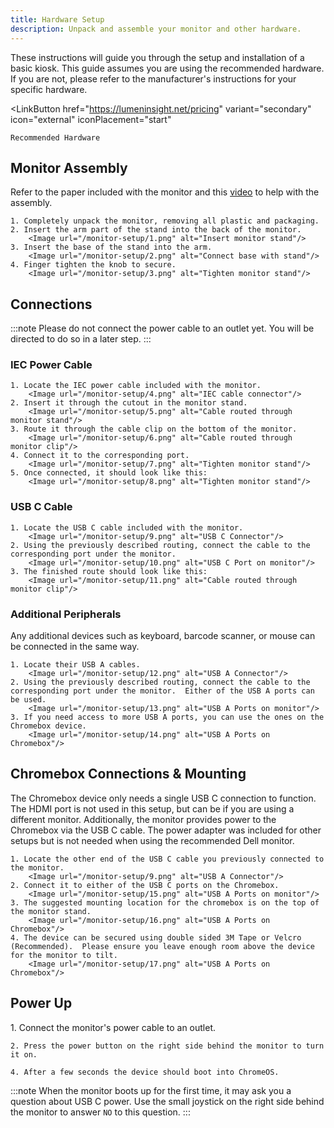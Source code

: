```yaml
---
title: Hardware Setup
description: Unpack and assemble your monitor and other hardware.
---
```



These instructions will guide you through the setup and installation of a basic kiosk.  This guide assumes you are using the recommended hardware.  If you are not, please refer to the manufacturer's instructions for your specific hardware.

<LinkButton
    href="https://lumeninsight.net/pricing"
    variant="secondary"
    icon="external"
    iconPlacement="start"
>
    Recommended Hardware
</LinkButton>



## Monitor Assembly
Refer to the paper included with the monitor and this [video](https://www.dell.com/support/contents/en-ly/videos/videoplayer/how-to-unbox-and-setup-dell-p2424ht-monitor/6331334326112) to help with the assembly.

<Steps>

    1. Completely unpack the monitor, removing all plastic and packaging.
    2. Insert the arm part of the stand into the back of the monitor.
        <Image url="/monitor-setup/1.png" alt="Insert monitor stand"/>
    3. Insert the base of the stand into the arm.
        <Image url="/monitor-setup/2.png" alt="Connect base with stand"/>
    4. Finger tighten the knob to secure.
        <Image url="/monitor-setup/3.png" alt="Tighten monitor stand"/>

</Steps>


## Connections
:::note
Please do not connect the power cable to an outlet yet.  You will be directed to do so in a later step.
:::

### IEC Power Cable

<Steps>

    1. Locate the IEC power cable included with the monitor.
        <Image url="/monitor-setup/4.png" alt="IEC cable connector"/>
    2. Insert it through the cutout in the monitor stand.
        <Image url="/monitor-setup/5.png" alt="Cable routed through monitor stand"/>
    3. Route it through the cable clip on the bottom of the monitor.
        <Image url="/monitor-setup/6.png" alt="Cable routed through monitor clip"/>
    4. Connect it to the corresponding port.
        <Image url="/monitor-setup/7.png" alt="Tighten monitor stand"/>
    5. Once connected, it should look like this:
        <Image url="/monitor-setup/8.png" alt="Tighten monitor stand"/>

</Steps>


### USB C Cable

<Steps>

    1. Locate the USB C cable included with the monitor.
        <Image url="/monitor-setup/9.png" alt="USB C Connector"/>
    2. Using the previously described routing, connect the cable to the corresponding port under the monitor.
        <Image url="/monitor-setup/10.png" alt="USB C Port on monitor"/>
    3. The finished route should look like this:
        <Image url="/monitor-setup/11.png" alt="Cable routed through monitor clip"/>

</Steps>


### Additional Peripherals
Any additional devices such as keyboard, barcode scanner, or mouse can be connected in the same way.

<Steps>

    1. Locate their USB A cables.
        <Image url="/monitor-setup/12.png" alt="USB A Connector"/>
    2. Using the previously described routing, connect the cable to the corresponding port under the monitor.  Either of the USB A ports can be used.
        <Image url="/monitor-setup/13.png" alt="USB A Ports on monitor"/>
    3. If you need access to more USB A ports, you can use the ones on the Chromebox device.
        <Image url="/monitor-setup/14.png" alt="USB A Ports on Chromebox"/>

</Steps>


## Chromebox Connections & Mounting
The Chromebox device only needs a single USB C connection to function.
The HDMI port is not used in this setup, but can be if you are using a different monitor.
Additionally, the monitor provides power to the Chromebox via the USB C cable.  The power adapter was included for other setups but is not needed when using the recommended Dell monitor.

<Steps>

    1. Locate the other end of the USB C cable you previously connected to the monitor.
        <Image url="/monitor-setup/9.png" alt="USB A Connector"/>
    2. Connect it to either of the USB C ports on the Chromebox.
        <Image url="/monitor-setup/15.png" alt="USB A Ports on monitor"/>
    3. The suggested mounting location for the chromebox is on the top of the monitor stand.
        <Image url="/monitor-setup/16.png" alt="USB A Ports on Chromebox"/>
    4. The device can be secured using double sided 3M Tape or Velcro (Recommended).  Please ensure you leave enough room above the device for the monitor to tilt.
        <Image url="/monitor-setup/17.png" alt="USB A Ports on Chromebox"/>

</Steps>


## Power Up
<Steps>
    1. Connect the monitor's power cable to an outlet.

    2. Press the power button on the right side behind the monitor to turn it on.

    4. After a few seconds the device should boot into ChromeOS.
</Steps>

:::note
When the monitor boots up for the first time, it may ask you a question about USB C power.  Use the small joystick on the right side behind the monitor to answer `NO` to this question.
:::